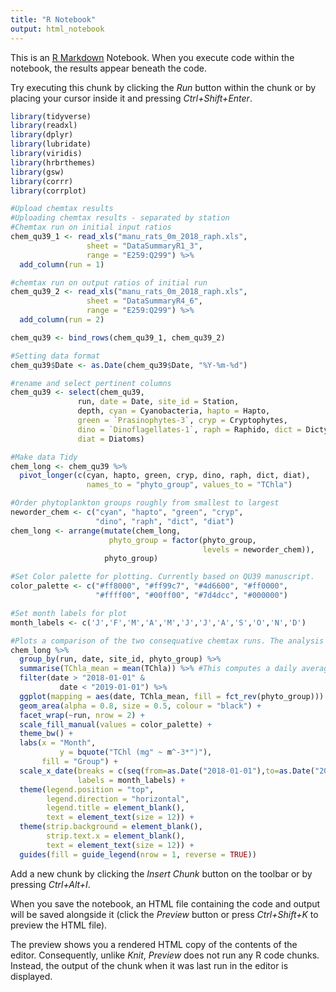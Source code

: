 ```yaml
---
title: "R Notebook"
output: html_notebook
---
```


This is an [R Markdown](http://rmarkdown.rstudio.com) Notebook. When you execute code within the notebook, the results appear beneath the code. 

Try executing this chunk by clicking the *Run* button within the chunk or by placing your cursor inside it and pressing *Ctrl+Shift+Enter*. 

```r
library(tidyverse)
library(readxl)
library(dplyr)
library(lubridate)
library(viridis)
library(hrbrthemes)
library(gsw)
library(corrr)
library(corrplot)
```


```r
#Upload chemtax results
#Uploading chemtax results - separated by station
#Chemtax run on initial input ratios
chem_qu39_1 <- read_xls("manu_rats_0m_2018_raph.xls",
                 sheet = "DataSummaryR1_3",
                 range = "E259:Q299") %>% 
  add_column(run = 1)

#chemtax run on output ratios of initial run 
chem_qu39_2 <- read_xls("manu_rats_0m_2018_raph.xls",
                 sheet = "DataSummaryR4_6",
                 range = "E259:Q299") %>% 
  add_column(run = 2)

chem_qu39 <- bind_rows(chem_qu39_1, chem_qu39_2)
```

```r
#Setting data format
chem_qu39$Date <- as.Date(chem_qu39$Date, "%Y-%m-%d")
```
```r
#rename and select pertinent columns
chem_qu39 <- select(chem_qu39,
               run, date = Date, site_id = Station,
               depth, cyan = Cyanobacteria, hapto = Hapto,
               green = `Prasinophytes-3`, cryp = Cryptophytes,
               dino = `Dinoflagellates-1`, raph = Raphido, dict = Dictyo,
               diat = Diatoms)
```

```r
#Make data Tidy
chem_long <- chem_qu39 %>% 
  pivot_longer(c(cyan, hapto, green, cryp, dino, raph, dict, diat),
                 names_to = "phyto_group", values_to = "TChla")
```

```r
#Order phytoplankton groups roughly from smallest to largest
neworder_chem <- c("cyan", "hapto", "green", "cryp",
                   "dino", "raph", "dict", "diat")
chem_long <- arrange(mutate(chem_long,
                      phyto_group = factor(phyto_group,
                                           levels = neworder_chem)),
                     phyto_group)
```

```r
#Set Color palette for plotting. Currently based on QU39 manuscript.
color_palette <- c("#ff8000", "#ff99c7", "#4d6600", "#ff0000",
                   "#ffff00", "#00ff00", "#7d4dcc", "#000000")

#Set month labels for plot
month_labels <- c('J','F','M','A','M','J','J','A','S','O','N','D')

#Plots a comparison of the two consequative chemtax runs. The analysis is quite stable, with the second run showing slightly reduced dictyochophyte, raphidophyte and cryptophyte biomass and increased green algae biomass. Prasinoxanthin shows a high correlation with chlorophyll b suggesting the dominance of prasinophytes. Lutein and chl by are not correlated suggesting a lack of chlorophytes.
chem_long %>% 
  group_by(run, date, site_id, phyto_group) %>% 
  summarise(TChla_mean = mean(TChla)) %>% #This computes a daily average to deal with duplicates
  filter(date > "2018-01-01" &
           date < "2019-01-01") %>% 
  ggplot(mapping = aes(date, TChla_mean, fill = fct_rev(phyto_group))) +
  geom_area(alpha = 0.8, size = 0.5, colour = "black") +
  facet_wrap(~run, nrow = 2) +
  scale_fill_manual(values = color_palette) +
  theme_bw() +
  labs(x = "Month",
           y = bquote("TChl (mg" ~ m^-3*")"),
       fill = "Group") +
  scale_x_date(breaks = c(seq(from=as.Date("2018-01-01"),to=as.Date("2018-12-31"),by="month")),
               labels = month_labels) +
  theme(legend.position = "top",
        legend.direction = "horizontal",
        legend.title = element_blank(),
        text = element_text(size = 12)) +
  theme(strip.background = element_blank(),
        strip.text.x = element_blank(),
        text = element_text(size = 12)) +
  guides(fill = guide_legend(nrow = 1, reverse = TRUE)) 
```

Add a new chunk by clicking the *Insert Chunk* button on the toolbar or by pressing *Ctrl+Alt+I*.

When you save the notebook, an HTML file containing the code and output will be saved alongside it (click the *Preview* button or press *Ctrl+Shift+K* to preview the HTML file).

The preview shows you a rendered HTML copy of the contents of the editor. Consequently, unlike *Knit*, *Preview* does not run any R code chunks. Instead, the output of the chunk when it was last run in the editor is displayed.
